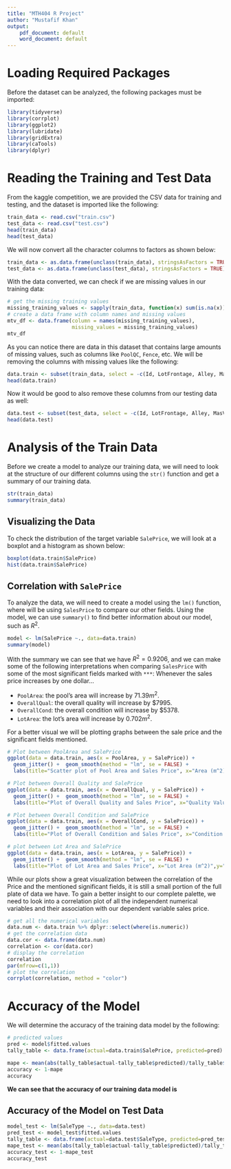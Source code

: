 ```yaml
---
title: "MTH404 R Project"
author: "Mustafif Khan"
output:
    pdf_document: default
    word_document: default
---
```


# Loading Required Packages
Before the dataset can be analyzed, the following packages must be imported:
```r
library(tidyverse)
library(corrplot)
library(ggplot2)
library(lubridate)
library(gridExtra)
library(caTools)
library(dplyr)
```

# Reading the Training and Test Data
From the kaggle competition, we are provided the CSV data for training and testing,
and the dataset is imported like the following:
```r
train_data <- read.csv("train.csv")
test_data <- read.csv("test.csv")
head(train_data)
head(test_data)
```

We will now convert all the character columns to factors as shown below:
```r
train_data <- as.data.frame(unclass(train_data), stringsAsFactors = TRUE)
test_data <- as.data.frame(unclass(test_data), stringsAsFactors = TRUE)
```

With the data converted, we can check if we are missing values in our training data:
```r
# get the missing training values
missing_training_values <- sapply(train_data, function(x) sum(is.na(x)))
# create a data frame with column names and missing values
mtv_df <- data.frame(column = names(missing_training_values),
                     missing_values = missing_training_values)
mtv_df
```
As you can notice there are data in this dataset that contains large amounts of missing values, such
as columns like `PoolQC`, `Fence`, etc. We will be removing the columns with missing values like the following:
```r
data.train <- subset(train_data, select = -c(Id, LotFrontage, Alley, MasVnrType, MasVnrArea, BsmtQual, BsmtCond, BsmtExposure, BsmtFinType1, BsmtFinType2, Electrical, FireplaceQu, GarageType, GarageYrBlt, GarageFinish, GarageQual, GarageCond, PoolQC, Fence, MiscFeature))
head(data.train)
```

Now it would be good to also remove these columns from our testing data as well:
```r
data.test <- subset(test_data, select = -c(Id, LotFrontage, Alley, MasVnrType, MasVnrArea, BsmtQual, BsmtCond, BsmtExposure, BsmtFinType1, BsmtFinType2, Electrical, FireplaceQu, GarageType, GarageYrBlt, GarageFinish, GarageQual, GarageCond, PoolQC, Fence, MiscFeature))
head(data.test)
```

# Analysis of the Train Data
Before we create a model to analyze our training data, we will need to look at the structure of our different columns
using the `str()` function and get a summary of our training data.

```r
str(train_data)
summary(train_data)
```

## Visualizing the Data

To check the distribution of the target variable `SalePrice`, we will look at a boxplot and a histogram as
shown below:

```r
boxplot(data.train$SalePrice)
hist(data.train$SalePrice)
```

## Correlation with `SalePrice`

To analyze the data, we will need to create a model using the `lm()` function, where will be using
`SalesPrice` to compare our other fields. Using the model, we can use `summary()` to find better information
about our model, such as $R^2$.
```r
model <- lm(SalePrice ~., data=data.train)
summary(model)
```

With the summary we can see that we have $R^2 = 0.9206$, and we can make some of the following interpretations when
comparing `SalesPrice` with some of the most significant fields marked with `***`:
Whenever the sales price increases by one dollar...

- `PoolArea`: the pool's area will increase by $71.39 m^2$.
- `OverallQual`: the overall quality will increase by $\$7995$.
- `OverallCond`: the overall condition will increase by $\$5378$.
- `LotArea`: the lot's area will increase by $0.702 m^2$.

For a better visual we will be plotting graphs between the sale price and the significant fields mentioned.
```r
# Plot between PoolArea and SalePrice
ggplot(data = data.train, aes(x = PoolArea, y = SalePrice)) +
  geom_jitter() +  geom_smooth(method = "lm", se = FALSE) +
  labs(title="Scatter plot of Pool Area and Sales Price", x="Area (m^2)",y="Price ($)")

# Plot between Overall Quality and SalePrice
ggplot(data = data.train, aes(x = OverallQual, y = SalePrice)) +
  geom_jitter() +  geom_smooth(method = "lm", se = FALSE) +
  labs(title="Plot of Overall Quality and Sales Price", x="Quality Value",y="Price ($)")

# Plot between Overall Condition and SalePrice
ggplot(data = data.train, aes(x = OverallCond, y = SalePrice)) +
  geom_jitter() +  geom_smooth(method = "lm", se = FALSE) +
  labs(title="Plot of Overall Condition and Sales Price", x="Condition Value",y="Price ($)")

# plot between Lot Area and SalePrice
ggplot(data = data.train, aes(x = LotArea, y = SalePrice)) +
  geom_jitter() +  geom_smooth(method = "lm", se = FALSE) +
  labs(title="Plot of Lot Area and Sales Price", x="Lot Area (m^2)",y="Price ($)")
```

While our plots show a great visualization between the correlation of the Price and the mentioned significant fields, it is still
a small portion of the full plate of data we have. To gain a better insight to our complete palette, we need to look into a correlation
plot of all the independent numerical variables and their association with our dependent variable sales price.

```r
# get all the numerical variables
data.num <- data.train %>% dplyr::select(where(is.numeric))
# get the correlation data
data.cor <- data.frame(data.num)
correlation <- cor(data.cor)
# display the correlation
correlation
par(mfrow=c(1,1))
# plot the correlation
corrplot(correlation, method = "color")
```

# Accuracy of the Model

We will determine the accuracy of the training data model by the following:
```r
# predicted values
pred <- model$fitted.values
tally_table <- data.frame(actual=data.train$SalePrice, predicted=pred)

mape <- mean(abs(tally_table$actual-tally_table$predicted)/tally_table$actual)
accuracy <- 1-mape
accuracy
```
**We can see that the accuracy of our training data model is ** \textbf{$91.51\%$}

## Accuracy of the Model on Test Data
```r
model_test <- lm(SaleType ~., data=data.test)
pred_test <- model_test$fitted.values
tally_table <- data.frame(actual=data.test$SaleType, predicted=pred_test)
mape_test <- mean(abs(tally_table$actual-tally_table$predicted)/tally_table$actual)
accuracy_test <- 1-mape_test
accuracy_test
```